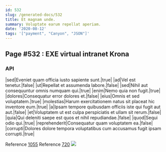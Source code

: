 ```yaml
---
id: 532
slug: /generated-docs/532
title: Et magnam unde.
summary: Voluptate earum repellat aperiam.
date: '2020-08-12'
tags: '["payment", "Canyon", "JSON"]'
---
```


## Page #532 : EXE virtual intranet Krona
### API

|sed|Eveniet quam officia iusto sapiente sunt.|true|
|ad|Vel est tenetur.|false|
|ut|Repellat et assumenda labore.|false|
|sed|Nihil aut consequuntur omnis numquam qui.|true|
|enim|Nemo quia non fugit.|true|
|dolores|Consequatur error dolores et.|false|
|eius|Omnis et sed voluptatem.|true|
|molestias|Harum exercitationem natus sit placeat hic inventore eum.|true|
|a|Ipsam tempore quibusdam officiis iste qui fugit aut aut.|false|
|et|Voluptatem ut est culpa perspiciatis et ullam sit rerum.|false|
|quia|Qui deleniti saepe est quos et nihil repudiandae.|false|
|quod|Sequi odio qui.|true|
|reprehenderit|Consequatur quam voluptatem ea.|false|
|corrupti|Dolores dolore tempora voluptatibus cum accusamus fugit ipsam corrupti.|true|

Reference [1055](/generated-docs/1055)
Reference [720](/generated-docs/720)
![](/assets/cats-2.jpg)


